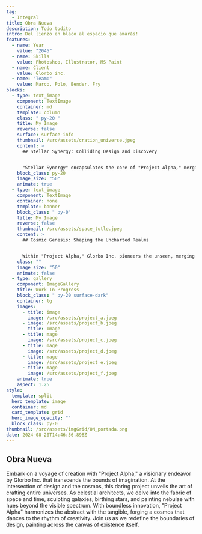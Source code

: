 ```yaml
---
tag:
  - Integral
title: Obra Nueva
description: Todo todito
intro: Del lienzo en blaco al espacio que amarás!
features:
  - name: Year
    value: "2045"
  - name: Skills
    value: Photoshop, Illustrator, MS Paint
  - name: Client
    value: Glorbo inc.
  - name: "Team:"
    value: Marco, Polo, Bender, Fry
blocks:
  - type: text_image
    component: TextImage
    container: md
    template: column
    class: " py-20 "
    title: My Image
    reverse: false
    surface: surface-info
    thumbnail: /src/assets/cration_universe.jpeg
    content: >
      ## Stellar Synergy: Colliding Design and Discovery


      "Stellar Synergy" encapsulates the core of "Project Alpha," merging the essence of Glorbo Inc.'s design prowess with groundbreaking discovery. By entwining artistic narrative with scientific inquiry, we unveil the majestic interplay of celestial bodies. Through each collision, cosmic ballet, and gravitational embrace, we invite you to witness the seamless fusion of design and discovery, igniting new frontiers of imagination.
    block_class: py-20
    image_size: "50"
    animate: true
  - type: text_image
    component: TextImage
    container: none
    template: banner
    block_class: " py-0"
    title: My Image
    reverse: false
    thumbnail: /src/assets/space_tutle.jpeg
    content: >
      ## Cosmic Genesis: Shaping the Uncharted Realms


      Within "Project Alpha," Glorbo Inc. pioneers the unseen, merging scientific precision with artistic ingenuity. Every quasar, every celestial ballet, emerges from meticulous orchestration. From the fiery birth of stars to the enigmatic dance of black holes, we navigate uncharted realms, guided by a passion for design that echoes through the cosmos.
    class: ""
    image_size: "50"
    animate: false
  - type: gallery
    component: ImageGallery
    title: Work In Progress
    block_class: " py-20 surface-dark"
    container: lg
    images:
      - title: image
        image: /src/assets/project_a.jpeg
      - image: /src/assets/project_b.jpeg
        title: Image
      - title: mage
        image: /src/assets/project_c.jpeg
      - title: mage
        image: /src/assets/project_d.jpeg
      - title: mage
        image: /src/assets/project_e.jpeg
      - title: mage
        image: /src/assets/project_f.jpeg
    animate: true
    aspect: 1.25
style:
  template: split
  hero_template: image
  container: md
  card_template: grid
  hero_image_opacity: ""
  block_class: py-0
thumbnail: /src/assets/imgGrid/ON_portada.png
date: 2024-08-20T14:46:56.898Z
---
```


## Obra Nueva

Embark on a voyage of creation with "Project Alpha," a visionary endeavor by Glorbo Inc. that transcends the bounds of imagination. At the intersection of design and the cosmos, this daring project unveils the art of crafting entire universes. As celestial architects, we delve into the fabric of space and time, sculpting galaxies, birthing stars, and painting nebulae with hues beyond the visible spectrum. With boundless innovation, "Project Alpha" harmonizes the abstract with the tangible, forging a cosmos that dances to the rhythm of creativity. Join us as we redefine the boundaries of design, painting across the canvas of existence itself.
